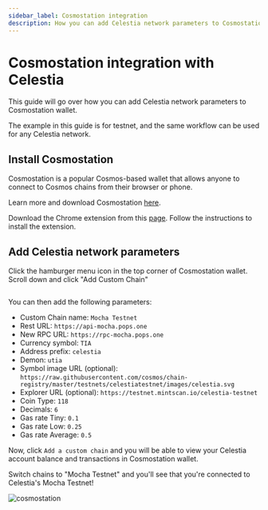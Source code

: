 ```yaml
---
sidebar_label: Cosmostation integration 
description: How you can add Celestia network parameters to Cosmostation wallet.
---
```


# Cosmostation integration with Celestia


This guide will go over how you can add Celestia network parameters to Cosmostation wallet.

The example in this guide is for <InlineText constant={constants.mochaChainId} /> testnet, and the same workflow can be used for any Celestia network.

## Install Cosmostation

Cosmostation is a popular Cosmos-based wallet that allows anyone
to connect to Cosmos chains from their browser or phone.

Learn more and download Cosmostation [here](https://cosmostation.io/).

Download the Chrome extension from this
[page](https://cosmostation.io/products/cosmostation_extension).
Follow the instructions to install the extension.

## Add Celestia network parameters

Click the hamburger menu icon in the top corner of Cosmostation wallet. Scroll down and
click "Add Custom Chain"

<Image img={cosmostationGif} width={400}/>

You can
then add the following parameters:

* Custom Chain name: `Mocha Testnet`
* Rest URL: `https://api-mocha.pops.one`
* New RPC URL: `https://rpc-mocha.pops.one`
* Currency symbol: `TIA`
* Address prefix: `celestia`
* Demon: `utia`
* Symbol image URL (optional): `https://raw.githubusercontent.com/cosmos/chain-registry/master/testnets/celestiatestnet/images/celestia.svg`
* Explorer URL (optional): `https://testnet.mintscan.io/celestia-testnet`
* Coin Type: `118`
* Decimals: `6`
* Gas rate Tiny: `0.1`
* Gas rate Low: `0.25`
* Gas rate Average: `0.5`

Now, click `Add a custom chain` and you will be able to view your Celestia
account balance and transactions in Cosmostation wallet.

Switch chains to "Mocha Testnet" and you'll see that you're connected to Celestia's Mocha Testnet!

![cosmostation](../img/cosmostation/cosmostation.png)
